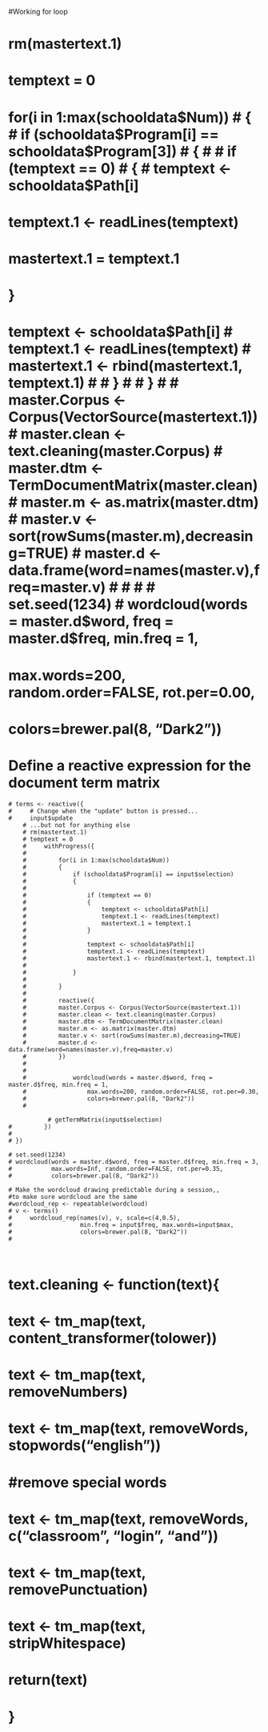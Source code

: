 #Working for loop

# rm(mastertext.1)
# temptext = 0
# 
# for(i in 1:max(schooldata$Num))
# {
#     if (schooldata$Program[i] == schooldata$Program[3])
#     {
# 
#         if (temptext == 0)
#         {
#             temptext <- schooldata$Path[i]
#             temptext.1 <- readLines(temptext)
#             mastertext.1 = temptext.1
#         }
# 
#         temptext <- schooldata$Path[i]
#         temptext.1 <- readLines(temptext)
#         mastertext.1 <- rbind(mastertext.1, temptext.1)
# 
#     }
# 
# }
# 
# master.Corpus <- Corpus(VectorSource(mastertext.1))
# master.clean <- text.cleaning(master.Corpus)
# master.dtm <- TermDocumentMatrix(master.clean)
# master.m <- as.matrix(master.dtm)
# master.v <- sort(rowSums(master.m),decreasing=TRUE)
# master.d <- data.frame(word=names(master.v),freq=master.v)
# 
# 
# # set.seed(1234)
# wordcloud(words = master.d$word, freq = master.d$freq, min.freq = 1,
#           max.words=200, random.order=FALSE, rot.per=0.00,
#           colors=brewer.pal(8, "Dark2"))


# Define a reactive expression for the document term matrix
    # terms <- reactive({
    #     # Change when the "update" button is pressed...
    #     input$update
        # ...but not for anything else
        # rm(mastertext.1)
        # temptext = 0
        #     withProgress({
        #         
        #         for(i in 1:max(schooldata$Num))
        #         {
        #             if (schooldata$Program[i] == input$selection)
        #             {
        #                 
        #                 if (temptext == 0)
        #                 {
        #                     temptext <- schooldata$Path[i]
        #                     temptext.1 <- readLines(temptext)
        #                     mastertext.1 = temptext.1
        #                 }
        #                 
        #                 temptext <- schooldata$Path[i]
        #                 temptext.1 <- readLines(temptext)
        #                 mastertext.1 <- rbind(mastertext.1, temptext.1)
        #                 
        #             }
        #             
        #         }
        #         
        #         reactive({
        #         master.Corpus <- Corpus(VectorSource(mastertext.1))
        #         master.clean <- text.cleaning(master.Corpus)
        #         master.dtm <- TermDocumentMatrix(master.clean)
        #         master.m <- as.matrix(master.dtm)
        #         master.v <- sort(rowSums(master.m),decreasing=TRUE)
        #         master.d <- data.frame(word=names(master.v),freq=master.v)
        #         })
        #         
        #     
        #             wordcloud(words = master.d$word, freq = master.d$freq, min.freq = 1,
        #                 max.words=200, random.order=FALSE, rot.per=0.30, 
        #                 colors=brewer.pal(8, "Dark2")) 
        #     
                
               # getTermMatrix(input$selection)
    #         })
    #     
    # })
    
    # set.seed(1234)
    # wordcloud(words = master.d$word, freq = master.d$freq, min.freq = 3,
    #           max.words=Inf, random.order=FALSE, rot.per=0.35, 
    #           colors=brewer.pal(8, "Dark2")) 
    
    # Make the wordcloud drawing predictable during a session,, 
    #to make sure wordcloud are the same  
    #wordcloud_rep <- repeatable(wordcloud)
    # v <- terms()
    #     wordcloud_rep(names(v), v, scale=c(4,0.5),
    #                   min.freq = input$freq, max.words=input$max,
    #                   colors=brewer.pal(8, "Dark2"))
    # 
    
     
# text.cleaning <- function(text){
#     
#     text <- tm_map(text, content_transformer(tolower))
#     text <- tm_map(text, removeNumbers)
#     text <- tm_map(text, removeWords, stopwords("english")) 
#     #remove special words
#     text <- tm_map(text, removeWords, c("classroom", "login", "and"))
#     text <- tm_map(text, removePunctuation)
#     text <- tm_map(text, stripWhitespace)
#     return(text)
# }